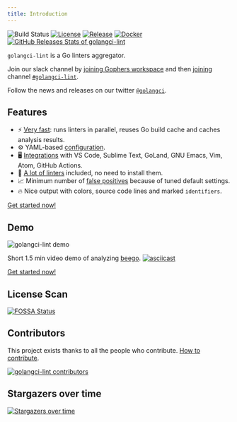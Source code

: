 ```yaml
---
title: Introduction
---
```



![Build Status](https://github.com/golangci/golangci-lint/workflows/CI/badge.svg)
[![License](https://img.shields.io/github/license/golangci/golangci-lint)](https://github.com/golangci/golangci-lint/blob/master/LICENSE)
[![Release](https://img.shields.io/github/release/golangci/golangci-lint.svg)](https://github.com/golangci/golangci-lint/releases/latest)
[![Docker](https://img.shields.io/docker/pulls/golangci/golangci-lint)](https://hub.docker.com/r/golangci/golangci-lint)
[![GitHub Releases Stats of golangci-lint](https://img.shields.io/github/downloads/golangci/golangci-lint/total.svg?logo=github)](https://somsubhra.github.io/github-release-stats/?username=golangci&repository=golangci-lint)

`golangci-lint` is a Go linters aggregator.

Join our slack <IconContainer color="#1DA1F2"><FaSlack /></IconContainer> channel by [joining Gophers workspace](https://invite.slack.golangbridge.org/)
and then [joining](https://gophers.slack.com/archives/CS0TBRKPC) channel [`#golangci-lint`](https://gophers.slack.com/archives/CS0TBRKPC).

Follow the news and releases on our twitter <IconContainer color="#1DA1F2"><FaTwitter /></IconContainer> [`@golangci`](https://twitter.com/golangci).

## Features

- ⚡ [Very fast](/usage/performance): runs linters in parallel, reuses Go build cache and caches analysis results.
- ⚙️ YAML-based [configuration](/usage/configuration).
- 🖥 [Integrations](/usage/integrations) with VS Code, Sublime Text, GoLand, GNU Emacs, Vim, Atom, GitHub Actions.
- 🥇 [A lot of linters](/usage/linters) included, no need to install them.
- 📈 Minimum number of [false positives](/usage/false-positives) because of tuned default settings.
- 🔥 Nice output with colors, source code lines and marked `identifiers`.

[Get started now!](/usage/install)

## Demo

![golangci-lint demo](./demo.svg)

Short 1.5 min video demo of analyzing [beego](https://github.com/astaxie/beego).
[![asciicast](https://asciinema.org/a/183662.svg)](https://asciinema.org/a/183662)

[Get started now!](/usage/install)

## License Scan

[![FOSSA Status](https://app.fossa.io/api/projects/git%2Bgithub.com%2Fgolangci%2Fgolangci-lint.svg?type=large)](https://app.fossa.io/projects/git%2Bgithub.com%2Fgolangci%2Fgolangci-lint?ref=badge_large)

## Contributors

This project exists thanks to all the people who contribute. [How to contribute](/contributing/workflow/).

[![golangci-lint contributors](https://contributors-img.web.app/image?repo=golangci/golangci-lint)](https://github.com/golangci/golangci-lint/graphs/contributors)

<!-- TODO: use `allcontributors` -->

## Stargazers over time

[![Stargazers over time](https://starchart.cc/golangci/golangci-lint.svg)](https://starchart.cc/golangci/golangci-lint)
